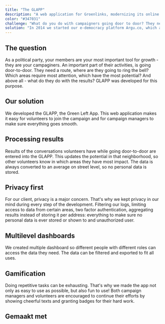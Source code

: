 ```yaml
---
title: "The GLAPP"
description: "A web application for Groenlinks, modernizing its online and offline campaigns."
color: "#347031"
challenge: "What do you do with campaigners going door to door? They need a route, where are they going to ring the bell? And most importantly - what do they do with the results? For this, GLAPP was developed."
solution: "In 2014 we started our e-democracy platform Argu.co, which aims to engage citizens in decision-making processes. We worked with many governments and hosted online discussions where people shared ideas, opinions and voted on issues. Although we've seen that e-democracy and civic participation can be very successful, one key element is often missing: the actual decision-making process."
---
```


## The question

As a political party, your members are your most important tool for growth - they are your campaginers.
An important part of their activities, is going door-to-door.
They need a route, where are they going to ring the bell?
Which areas require most attention, which have the most potential?
And above all - what do they do with the results?
GLAPP was developed for this purpose.

## Our solution

We developed the GLAPP, the Green Left App.
This web application makes it easy for volunteers to join the campaign and for campaign managers to make sure everything goes smooth.

## Processing results

Results of the conversations volunteers have while going door-to-door are entered into the GLAPP.
This updates the potential in that neighborhood, so other volunteers know in which areas they have most impact.
The data is always converted to an average on street level, so no personal data is stored.

## Privacy first

For our client, privacy is a major concern.
That's why we kept privacy in our mind during every step of the development.
Filtering our logs, limiting access to data from certain areas, two factor authentication, aggregating results instead of storing it per address: everything to make sure no personal data is ever stored or shown to and unauthorized user.

## Multilevel dashboards

We created multiple dashboard so different people with different roles can access the data they need.
The data can be filtered and exported to fit all uses.

## Gamification

Doing repetitive tasks can be exhausting.
That's why we made the app not only as easy to use as possible, but also fun to use! Both campaign managers and volunteers are encouraged to continue their efforts by showing cheerful texts and granting badges for their hard work.

<BigImage image="cases/glapp_body.png" />

## Gemaakt met

<TechWrapperSmall>
  <TechPill technology={'react'} />
  <TechPill technology={'ruby-on-rails'} />
  <TechPill technology={'typescript'} />
</TechWrapperSmall>
